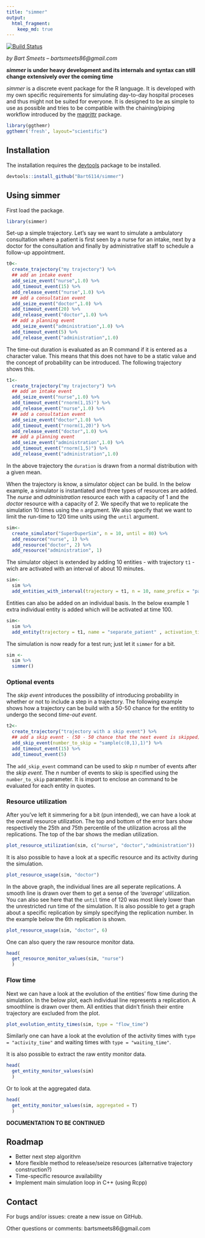 ```yaml
---
title: "simmer"
output:
  html_fragment:
    keep_md: true
---
```

[![Build Status](https://travis-ci.org/Bart6114/simmer.svg)](https://travis-ci.org/Bart6114/simmer)

*by Bart Smeets -- bartsmeets86@gmail.com*

__*simmer* is under heavy development and its internals and syntax can still change extensively over the coming time__

*simmer* is a discrete event package for the R language. It is developed with my own specific requirements for simulating day-to-day hospital proceses and thus might not be suited for everyone. It is designed to be as simple to use as possible and tries to be compatible with the chaining/piping workflow introduced by the [magrittr](https://github.com/smbache/magrittr) package. 

```r
library(ggthemr)
ggthemr('fresh', layout="scientific")
```

## Installation

The installation requires the [devtools](https://github.com/hadley/devtools) package to be installed.

```r
devtools::install_github("Bart6114/simmer")
```

## Using simmer

First load the package.

```r
library(simmer)
```

Set-up a simple trajectory. Let's say we want to simulate a ambulatory consultation where a patient is first seen by a nurse for an intake, next by a doctor for the consultation and finally by administrative staff to schedule a follow-up appointment.

```r
t0<-
  create_trajectory("my trajectory") %>%
  ## add an intake event 
  add_seize_event("nurse",1.0) %>%
  add_timeout_event(15) %>%
  add_release_event("nurse",1.0) %>%
  ## add a consultation event
  add_seize_event("doctor",1.0) %>%
  add_timeout_event(20) %>%
  add_release_event("doctor",1.0) %>%
  ## add a planning event
  add_seize_event("administration",1.0) %>%
  add_timeout_event(5) %>%
  add_release_event("administration",1.0)


```

The time-out duration is evaluated as an R command if it is entered as a character value. This means that this does not have to be a static value and the concept of probability can be introduced. The following trajectory shows this.

```r
t1<-
  create_trajectory("my trajectory") %>%
  ## add an intake event 
  add_seize_event("nurse",1.0) %>%
  add_timeout_event("rnorm(1,15)") %>%
  add_release_event("nurse",1.0) %>%
  ## add a consultation event
  add_seize_event("doctor",1.0) %>%
  add_timeout_event("rnorm(1,20)") %>%
  add_release_event("doctor",1.0) %>%
  ## add a planning event
  add_seize_event("administration",1.0) %>%
  add_timeout_event("rnorm(1,5)") %>%
  add_release_event("administration",1.0)

```

In the above trajectory the ```duration``` is drawn from a normal distribution with a given mean.

When the trajectory is know, a simulator object can be build. In the below example, a simulator is instantiated and three types of resources are added. The *nurse* and *administration* resource each with a capacity of 1 and the *doctor* resource with a capacity of 2. We specify that we to replicate the simulation 10 times using the ```n``` argument. We also specify that we want to limit the run-time to 120 time units using the ```until``` argument.

```r

sim<-
  create_simulator("SuperDuperSim", n = 10, until = 80) %>%
  add_resource("nurse", 1) %>%
  add_resource("doctor", 2) %>%
  add_resource("administration", 1)

```

The simulator object is extended by adding 10 entities - with trajectory ```t1``` - wich are activated with an interval of about 10 minutes.

```r

sim<-
  sim %>%
  add_entities_with_interval(trajectory = t1, n = 10, name_prefix = "patient", interval =  "rnorm(1, 10, 2)")

```

Entities can also be added on an individual basis. In the below example 1 extra individual entity is added which will be activated at time 100.

```r

sim<-
  sim %>%
  add_entity(trajectory = t1, name = "separate_patient" , activation_time =  100)

```

The simulation is now ready for a test run; just let it ```simmer``` for a bit.

```r
sim <-
  sim %>%
  simmer()
```

### Optional events

The *skip event* introduces the possibility of introducing probability in whether or not to include a step in a trajectory. The following example shows how a trajectory can be build with a 50-50 chance for the entitity to undergo the second *time-out event*. 


```r
t2<-
  create_trajectory("trajectory with a skip event") %>%
  ## add a skip event - (50 - 50 chance that the next event is skipped)
  add_skip_event(number_to_skip = "sample(c(0,1),1)") %>%
  add_timeout_event(15) %>%
  add_timeout_event(5)


```

The ```add_skip_event``` command can be used to skip *n* number of events after the *skip event*. The *n* number of events to skip is specified using the ```number_to_skip``` parameter. It is import to enclose an command to be evaluated for each entity in quotes. 

### Resource utilization

After you've left it simmering for a bit (pun intended), we can have a look at the overall resource utilization. The top and bottom of the error bars show respectively the 25th and 75th percentile of the utilization across all the replications. The top of the bar shows the median utilization.

```r
plot_resource_utilization(sim, c("nurse", "doctor","administration"))
```

It is also possible to have a look at a specific resource and its activity during the simulation.

```r
plot_resource_usage(sim, "doctor")
```

In the above graph, the individual lines are all seperate replications. A smooth line is drawn over them to get a sense of the *'average'* utilization. You can also see here that the ```until``` time of 120 was most likely lower than the unrestricted run time of the simulation. It is also possible to get a graph about a specific replication by simply specifying the replication number. In the example below the 6th replication is shown.

```r
plot_resource_usage(sim, "doctor", 6)
```

One can also query the raw resource monitor data.

```r
head(
  get_resource_monitor_values(sim, "nurse")
  )
```

### Flow time

Next we can have a look at the evolution of the entities' flow time during the simulation. In the below plot, each individual line represents a replication. A smoothline is drawn over them. All entities that didn't finish their entire trajectory are excluded from the plot.

```r
plot_evolution_entity_times(sim, type = "flow_time")
```

Similarly one can have a look at the evolution of the activity times with ```type = "activity_time"``` and waiting times with ```type = "waiting_time"```.

It is also possible to extract the raw entity monitor data.

```r
head(
  get_entity_monitor_values(sim)
  )
```

Or to look at the aggregated data.

```r
head(
  get_entity_monitor_values(sim, aggregated = T)
  )
```


**DOCUMENTATION TO BE CONTINUED**

## Roadmap

* Better next step algorithm
* More flexible method to release/seize resources (alternative trajectory construction?)
* Time-specific resource availability
* Implement main simulation loop in C++ (using Rcpp)

## Contact

For bugs and/or issues: create a new issue on GitHub.

Other questions or comments: bartsmeets86@gmail.com
